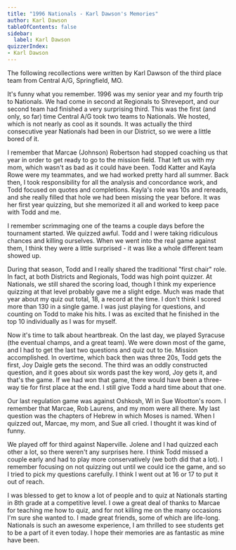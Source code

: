 ```yaml
---
title: "1996 Nationals - Karl Dawson's Memories"
author: Karl Dawson
tableOfContents: false
sidebar:
  label: Karl Dawson
quizzerIndex:
- Karl Dawson
---
```


The following recollections were written by Karl Dawson of the third place team from Central A/G, Springfield, MO.

It's funny what you remember. 1996 was my senior year and my fourth trip to Nationals. We had come in second at Regionals to Shreveport, and our second team had finished a very surprising third. This was the first (and only, so far) time Central A/G took two teams to Nationals. We hosted, which is not nearly as cool as it sounds. It was actually the third consecutive year Nationals had been in our District, so we were a little bored of it.

I remember that Marcae (Johnson) Robertson had stopped coaching us that year in order to get ready to go to the mission field. That left us with my mom, which wasn't as bad as it could have been. Todd Katter and Kayla Rowe were my teammates, and we had worked pretty hard all summer. Back then, I took responsibility for all the analysis and concordance work, and Todd focused on quotes and completions. Kayla's role was 10s and rereads, and she really filled that hole we had been missing the year before. It was her first year quizzing, but she memorized it all and worked to keep pace with Todd and me.

I remember scrimmaging one of the teams a couple days before the tournament started. We quizzed awful. Todd and I were taking ridiculous chances and killing ourselves. When we went into the real game against them, I think they were a little surprised - it was like a whole different team showed up.

During that season, Todd and I really shared the traditional "first chair" role. In fact, at both Districts and Regionals, Todd was high point quizzer. At Nationals, we still shared the scoring load, though I think my experience quizzing at that level probably gave me a slight edge. Much was made that year about my quiz out total, 18, a record at the time. I don't think I scored more than 130 in a single game. I was just playing for questions, and counting on Todd to make his hits. I was as excited that he finished in the top 10 individually as I was for myself.

Now it's time to talk about heartbreak. On the last day, we played Syracuse (the eventual champs, and a great team). We were down most of the game, and I had to get the last two questions and quiz out to tie. Mission accomplished. In overtime, which back then was three 20s, Todd gets the first, Joy Daigle gets the second. The third was an oddly constructed question, and it goes about six words past the key word, Joy gets it, and that's the game. If we had won that game, there would have been a three-way tie for first place at the end. I still give Todd a hard time about that one.

Our last regulation game was against Oshkosh, WI in Sue Wootton's room. I remember that Marcae, Rob Laurens, and my mom were all there. My last question was the chapters of Hebrew in which Moses is named. When I quizzed out, Marcae, my mom, and Sue all cried. I thought it was kind of funny.

We played off for third against Naperville. Jolene and I had quizzed each other a lot, so there weren't any surprises here. I think Todd missed a couple early and had to play more conservatively (we both did that a lot). I remember focusing on not quizzing out until we could ice the game, and so I tried to pick my questions carefully. I think I went out at 16 or 17 to put it out of reach.

I was blessed to get to know a lot of people and to quiz at Nationals starting in 8th grade at a competitive level. I owe a great deal of thanks to Marcae for teaching me how to quiz, and for not killing me on the many occasions I'm sure she wanted to. I made great friends, some of which are life-long. Nationals is such an awesome experience, I am thrilled to see students get to be a part of it even today. I hope their memories are as fantastic as mine have been.